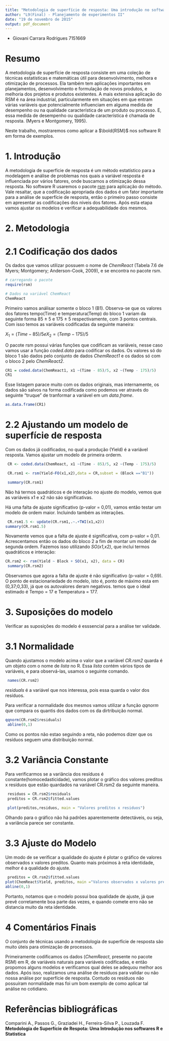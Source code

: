 ```yaml
---
title: "Metodologia de superfície de resposta: Uma introdução no software R"
author: "L9(Final) - Planejamento de experimentos II"
date: "19 de novembro de 2015"
output: pdf_document
---
```


* Giovani Carrara Rodrigues 7151669

# Resumo

A metodologia de superfície de resposta consiste em uma coleção de técnicas
estatísticas e matemáticas útil para desenvolvimento, melhora e otimização de processos. Ela
também tem aplicações importantes em planejamentos, desenvolvimento e formulação de
novos produtos, e melhoria dos projetos e produtos existentes. A mais extensiva aplicação do
RSM é na área industrial, particularmente em situações em que entram várias variáveis que
potencialmente influenciam em alguma medida de desempenho ou na qualidade característica
de um produto ou processo. E, essa medida de desempenho ou qualidade característica é
chamada de resposta. (Myers e Montgomery, 1995).

Neste trabalho, mostraremos como aplicar a $\bold{RSM}$ nos software R em forma de exemplos.

# 1. Introdução

A metodologia de superficie de resposta é um método estatístico para a modelagem e análise de problemas nos quais a variável resposta é influenciada por vários fatores, onde buscamos a otimização dessa resposta. No software R usaremos o pacote [rsm](https://cran.r-project.org/web/packages/rsm/index.html) para aplicação do método. Vale resaltar, que a codificação apropriada dos dados é um fator importante para a análise de superfície de resposta, então o primeiro passo consiste em apresentar as codificações dos níveis dos fatores. Após esta etapa vamos ajustar os modelos e verificar a adequabilidade dos mesmos.

# 2. Metodologia

# 2.1 Codificação dos dados

Os dados que vamos utilizar possuem o nome de *ChemReact* (Tabela 7.6 de Myers; Montgomery; Anderson-Cook, 2009), e se encontra no pacote rsm.

```r
# carregando o pacote
require(rsm)

# Dados na variável ChemReact
ChemReact

```

Primeiro vamos análisar somente o bloco 1 (B1). Observa-se que os valores dos fatores tempo(Time) e temperatura(Temp) do bloco 1 variam da seguinte forma 85 $\pm$ 5 e 175 $\pm$ 5 respectivamente, com 3 pontos centrais. Com isso temos as variáveis codificadas da seguinte maneira:

$X_1=(Time-85)/5 e X_2=(Temp-175)/5$

O pacote rsm possui várias funções que codificam as variáveis, nesse caso vamos usar a função *coded.data* para codificar os dados. Os valores só do bloco 1 são dados pelo conjunto de dados *ChemReact1* e os dados só com o bloco 2 pelo *ChemReact2*.

```r
CR1 = coded.data(ChemReact1, x1 ~(Time - 85)/5, x2 ~(Temp - 175)/5)
CR1

```

Esse listagem parace muito com os dados originais, mas internamente, os dados são salvos na forma codificada como podemos ver através do seguinte "truque" de tranformar a variável em um *data.frame*.

```r
as.data.frame(CR1)

```

# 2.2 Ajustando um modelo de superfície de resposta

Com os dados já codificados, no qual a produção (Yield) é a variável resposta. Vamos ajustar um modelo de primeira orderm.


```r
 CR <- coded.data(ChemReact, x1 ~(Time - 85)/5, x2 ~(Temp - 175)/5)

 CR.rsm1 <- rsm(Yield~FO(x1,x2),data = CR,subset = (Block =="B1"))

 summary(CR.rsm1)

```

Não há termos quadráticos e de interação no ajuste do modelo, vemos que as variáveis x1 e x2 não sáo significativas.

Há uma falta de ajuste significativo (p-valor = 0,01), vamos então testar um modelo de ordem maior. Incluindo também as interações.

```r
 CR.rsm1.5 <- update(CR.rsm1,.~.+TWI(x1,x2))
summary(CR.rsm1.5)

```

Novamente vemos que a falta de ajuste é significativa, com p-valor = 0,01.
Acrescentamos então os dados do bloco 2 a fim de montar um model de segunda ordem. Fazemos isso utilizando *SO(x1,x2)*, que inclui termos quadráticos e interação:

```r
CR.rsm2 <- rsm(Yield ~ Block + SO(x1, x2), data = CR)
 summary(CR.rsm2)


```

Observamos que agora a falta de ajuste é não significativo (p-valor = 0,69). O ponto de estacionariedade do modelo, isto é, ponto de máximo esta em (0,37;0,33), já que os autovalores deram negativos. temos que o ideal estimado é Tempo = 17 e Temperatura = 177.

# 3. Suposições do modelo

Verificar as suposições do modelo é esssencial para a análise ter validade.

# 3.1 Normalidade

Quando ajustamos o modelo acima o valor que a variável *CR.rsm2* quarda é um objeto com o nome de *lista* no R. Essa *lista* contém vários tipos de variáveis, e para observá-las, usamos o seguinte comando.

```r
 names(CR.rsm2)

```

*residuals* é a variável que nos interessa, pois essa quarda o valor dos resíduos.

Para verificar a normalidade dos mesmos vamos utilizar a função *qqnorm* que compara os quantis dos dados com os da dirtribuição normal.

```r
qqnorm(CR.rsm2$residuals)
 abline(0,1)
```

Como os pontos não estao seguindo a reta, não podemos dizer que os resíduos seguem uma distribuição normal.

# 3.2 Variância Constante
Para verificarmos se a variância dos resíduos é constante(homocedasticidade), vamos plotar o gráfico dos valores preditos x resíduos que estão quardados na variável CR.rsm2 da seguinte maneira.

```r
 residuos = CR.rsm2$residuals
 preditos = CR.rsm2$fitted.values
 
 plot(preditos,residuos, main = "Valores preditos x residuos")

```

Olhando para o gráfico não há padrões aparentemente detectáveis, ou seja, a variância parece ser constante.


# 3.3 Ajuste do Modelo
Um modo de se verificar a qualidade do ajuste é plotar o gráfico de valores observados x valores preditos. Quanto mais próximos à reta identidade,  melhor é a qualidade do ajuste.

```r
 preditos = CR.rsm2$fitted.values
plot(ChemReact$Yield, preditos, main ="Valores observados x valores preditos")
abline(0,1)
```

Portanto, notamos que o modelo possui boa qualidade de ajuste, já que prevê corretamente boa parte das vezes, e quando comete erro não se distancia muito da reta identidade.

# 4 Comentários Finais

O conjunto de técnicas usando a metodologia de superfície de resposta são muito úteis para otimização de processos.

Primeiramente codificamos os dados (*ChemReact*, presente no pacote RSM) em R, de variáveis naturais para variáveis codificadas, e então propomos alguns modelos e verificamos qual deles se adequou melhor aos dados. Após isso, realizamos uma análise de resíduos para validar ou não nossa análise por superfície de resposta. Contudo os resíduos não possuíram normalidade mas foi um bom exemplo de como aplicar tal análise no cotidiano.

# Referências bibliográficas

Comparini A., Passos G., Graziadei H., Ferreira-Silva P., \newline 
Louzada F. **Metodologia de Superfície de Respota: Uma Introdução nos softwares R e Statistica**



